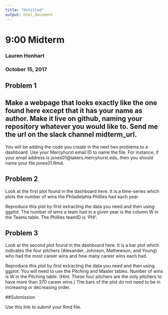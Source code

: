 ```yaml
---
title: "Untitled"
output: html_document
---
```


# 9:00 Midterm
### Lauren Honhart
### October 15, 2017

## Problem 1

Make a webpage that looks exactly like the one found here except that it has your name as author. Make it live on github, naming your repository whatever you would like to. Send me the url on the slack channel midterm_url.
----------------------------

You will be adding the code you create in the next two problems to a dashboard. Use your Mercyhurst email ID to name the file. For instance, if your email address is jones01@lakers.mercyhurst.edu, then you should name your file jones01.Rmd.

## Problem 2

Look at the first plot found in the dashboard here. It is a time-series which plots the number of wins the Philadelphia Phillies had each year.

Reproduce this plot by first extracting the data you need and then using ggplot. The number of wins a team had in a given year is the column W in the Teams table. The Phillies teamID is 'PHI'.

## Problem 3

Look at the second plot found in the dashboard here. It is a bar plot which indicates the four pitchers (Alexander, Johnson, Mathewson, and Young) who had the most career wins and how many career wins each had.

Reproduce this plot by first extracting the data you need and then using ggplot. You will need to use the Pitching and Master tables. Number of wins is W in the Pitching table. (Hint: These four pitchers are the only pitchers to have more than 370 career wins.) The bars of the plot do not need to be in increasing or decreasing order.

##Submission

Use this link to submit your Rmd file.

